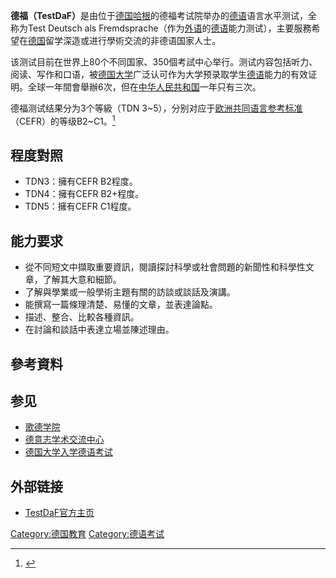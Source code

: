'''德福（TestDaF）'''是由位于[[德国|德国]][[哈根|哈根]]的德福考试院举办的[[德语|德语]]语言水平测试，全称为Test Deutsch als Fremdsprache（作为[[外语|外语]]的[[德语|德语]]能力测试），主要服務希望在[[德国|德国]]留学深造或进行學術交流的非德语国家人士。

该测试目前在世界上80个不同国家、350個考試中心举行{{FACT|（2015年数据）|time=2020-03-31}}。测试内容包括听力、阅读、写作和口语，被[[德国大学列表|德国大学]]广泛认可作为大学预录取学生[[德语|德语]]能力的有效证明。全球一年間會舉辦6次，但在[[中华人民共和国|中华人民共和国]]一年只有三次。

德福测试结果分为3个等級（TDN 3~5），分别对应于[[歐洲共同語言參考標準|欧洲共同语言参考标准]]（CEFR）的等级B2~C1。<ref>{{cite web|url=http://www.goethe.de/ins/cn/cn/tai/lrn/prf/tdf.html|title=TestDaF鑑定考試|publisher=Goethe-Institut|location=Taipei|access-date=2015-09-09|archive-date=2016-03-05|archive-url=https://web.archive.org/web/20160305021621/http://www.goethe.de/ins/cn/cn/tai/lrn/prf/tdf.html|dead-url=no}}</ref>

==程度對照==
*TDN3：擁有CEFR B2程度。
*TDN4：擁有CEFR B2+程度。
*TDN5：擁有CEFR C1程度。 

==能力要求==
*從不同短文中擷取重要資訊，閱讀探討科學或社會問題的新聞性和科學性文章，了解其大意和細節。
*了解與學業或一般學術主題有關的訪談或談話及演講。
*能撰寫一篇條理清楚、易懂的文章，並表達論點。
*描述、整合、比較各種資訊。
*在討論和談話中表達立場並陳述理由。

==參考資料==
<references/>

==参见==
*[[歌德学院|歌德学院]]
*[[德意志学术交流中心|德意志学术交流中心]]
*[[德语能力鉴定测验|德国大学入学德语考试]]

==外部链接==
*[http://www.testdaf.de/ TestDaF官方主页] {{Wayback|url=http://www.testdaf.de/ |date=20110316072653 }}

{{Authority control}}
[[Category:德国教育|Category:德国教育]]
[[Category:德语考试|Category:德语考试]]